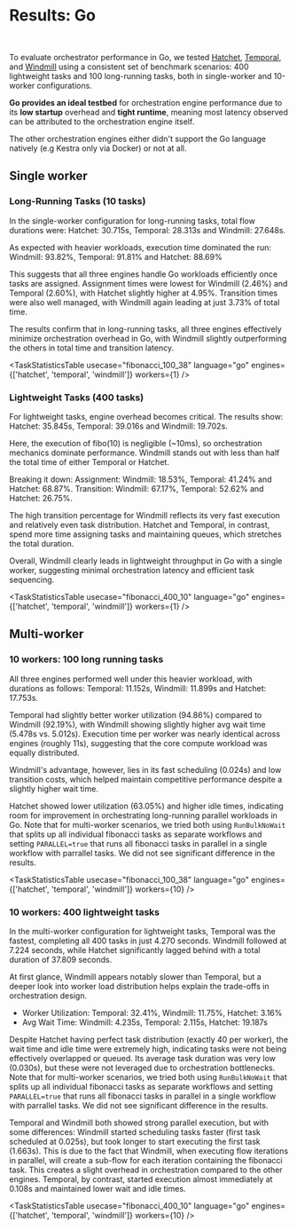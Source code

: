
# Results: Go

<DocCard
	title="Detailed results per engine"
	description="Results for each benchmark run for each engine in all languages and settings"
	href="/docs/misc/benchmarks/competitors/results/"
/>

<br />

To evaluate orchestrator performance in Go, we tested [Hatchet](/docs/misc/benchmarks/competitors/hatchet), [Temporal](/docs/misc/benchmarks/competitors/temporal), and [Windmill](/docs/misc/benchmarks/competitors/windmill) using a consistent set of benchmark scenarios: 400 lightweight tasks and 100 long-running tasks, both in single-worker and 10-worker configurations.

**Go provides an ideal testbed** for orchestration engine performance due to its **low startup** overhead and **tight runtime**, meaning most latency observed can be attributed to the orchestration engine itself.

The other orchestration engines either didn't support the Go language natively (e.g Kestra only via Docker) or not at all.

## Single worker

### Long-Running Tasks (10 tasks)
<div className="grid">
	<BenchmarkVisualization
		usecase="fibonacci_100_38"
		language="go"
		engines={['hatchet', 'temporal', 'windmill']}
		workers={1}
		title="100 long running tasks"
		xAxisLabel="Duration (in seconds)"
	/>
</div>

In the single-worker configuration for long-running tasks, total flow durations were: Hatchet: 30.715s, Temporal: 28.313s and Windmill: 27.648s.

As expected with heavier workloads, execution time dominated the run: Windmill: 93.82%, Temporal: 91.81% and Hatchet: 88.69%

This suggests that all three engines handle Go workloads efficiently once tasks are assigned. Assignment times were lowest for Windmill (2.46%) and Temporal (2.60%), with Hatchet slightly higher at 4.95%. Transition times were also well managed, with Windmill again leading at just 3.73% of total time.

The results confirm that in long-running tasks, all three engines effectively minimize orchestration overhead in Go, with Windmill slightly outperforming the others in total time and transition latency.

<TaskStatisticsTable
  usecase="fibonacci_100_38"
  language="go"
  engines={['hatchet', 'temporal', 'windmill']}
  workers={1}
/>

### Lightweight Tasks (400 tasks)

<div className="grid">
	<BenchmarkVisualization
		usecase="fibonacci_400_10"
		language="go"
		engines={['hatchet', 'temporal', 'windmill']}
		workers={1}
		title="400 lightweight tasks"
		xAxisLabel="Duration (in seconds)"
	/>
</div>

For lightweight tasks, engine overhead becomes critical. The results show: Hatchet: 35.845s, Temporal: 39.016s and Windmill: 19.702s.

Here, the execution of fibo(10) is negligible (~10ms), so orchestration mechanics dominate performance. Windmill stands out with less than half the total time of either Temporal or Hatchet.

Breaking it down: Assignment: Windmill: 18.53%, Temporal: 41.24% and Hatchet: 68.87%. Transition: Windmill: 67.17%, Temporal: 52.62% and Hatchet: 26.75%.

The high transition percentage for Windmill reflects its very fast execution and relatively even task distribution. Hatchet and Temporal, in contrast, spend more time assigning tasks and maintaining queues, which stretches the total duration.

Overall, Windmill clearly leads in lightweight throughput in Go with a single worker, suggesting minimal orchestration latency and efficient task sequencing.

<TaskStatisticsTable
  usecase="fibonacci_400_10"
  language="go"
  engines={['hatchet', 'temporal', 'windmill']}
  workers={1}
/>

## Multi-worker

### 10 workers: 100 long running tasks

<div className="grid">
	<BenchmarkVisualization
		usecase="fibonacci_100_38"
		language="go"
		engines={['hatchet']}
		workers={10}
		title="100 long running tasks"
		xAxisLabel="Duration (in seconds)"
		maxScale={19}
	/>
</div>

<div className="grid">
	<BenchmarkVisualization
		usecase="fibonacci_100_38"
		language="go"
		engines={['temporal']}
		workers={10}
		title="100 long running tasks"
		xAxisLabel="Duration (in seconds)"
		maxScale={19}
	/>
</div>

<div className="grid">
	<BenchmarkVisualization
		usecase="fibonacci_100_38"
		language="go"
		engines={['windmill']}
		workers={10}
		title="100 long running tasks"
		xAxisLabel="Duration (in seconds)"
		maxScale={19}
	/>
</div>
All three engines performed well under this heavier workload, with durations as follows: Temporal: 11.152s, Windmill: 11.899s and Hatchet: 17.753s.

Temporal had slightly better worker utilization (94.86%) compared to Windmill (92.19%), with Windmill showing slightly higher avg wait time (5.478s vs. 5.012s). Execution time per worker was nearly identical across engines (roughly 11s), suggesting that the core compute workload was equally distributed.

Windmill's advantage, however, lies in its fast scheduling (0.024s) and low transition costs, which helped maintain competitive performance despite a slightly higher wait time.

Hatchet showed lower utilization (63.05%) and higher idle times, indicating room for improvement in orchestrating long-running parallel workloads in Go. Note that for multi-worker scenarios, we tried both using `RunBulkNoWait` that splits up all individual fibonacci tasks as separate workflows and setting `PARALLEL=true` that runs all fibonacci tasks in parallel in a single workflow with parrallel tasks. We did not see significant difference in the results.

<TaskStatisticsTable
  usecase="fibonacci_100_38"
  language="go"
  engines={['hatchet', 'temporal', 'windmill']}
  workers={10}
/>

### 10 workers: 400 lightweight tasks

<div className="grid">
	<BenchmarkVisualization
		usecase="fibonacci_400_10"
		language="go"
		engines={['hatchet']}
		workers={10}
		title="400 lightweight tasks"
		xAxisLabel="Duration (in seconds)"
		maxScale={39}
	/>
</div>

<div className="grid">
	<BenchmarkVisualization
		usecase="fibonacci_400_10"
		language="go"
		engines={['temporal']}
		workers={10}
		title="400 lightweight tasks"
		xAxisLabel="Duration (in seconds)"
		maxScale={39}
	/>
</div>

<div className="grid">
	<BenchmarkVisualization
		usecase="fibonacci_400_10"
		language="go"
		engines={['windmill']}
		workers={10}
		title="400 lightweight tasks"
		xAxisLabel="Duration (in seconds)"
		maxScale={39}
	/>
</div>

In the multi-worker configuration for lightweight tasks, Temporal was the fastest, completing all 400 tasks in just 4.270 seconds. Windmill followed at 7.224 seconds, while Hatchet significantly lagged behind with a total duration of 37.809 seconds.

At first glance, Windmill appears notably slower than Temporal, but a deeper look into worker load distribution helps explain the trade-offs in orchestration design.

- Worker Utilization: Temporal: 32.41%, Windmill: 11.75%, Hatchet: 3.16%
- Avg Wait Time: Windmill: 4.235s, Temporal: 2.115s, Hatchet: 19.187s

Despite Hatchet having perfect task distribution (exactly 40 per worker), the wait time and idle time were extremely high, indicating tasks were not being effectively overlapped or queued. Its average task duration was very low (0.030s), but these were not leveraged due to orchestration bottlenecks. Note that for multi-worker scenarios, we tried both using `RunBulkNoWait` that splits up all individual fibonacci tasks as separate workflows and setting `PARALLEL=true` that runs all fibonacci tasks in parallel in a single workflow with parrallel tasks. We did not see significant difference in the results.

Temporal and Windmill both showed strong parallel execution, but with some differences: Windmill started scheduling tasks faster (first task scheduled at 0.025s), but took longer to start executing the first task (1.663s). This is due to the fact that Windmill, when executing flow iterations in parallel, will create a sub-flow for each iteration containing the fibonacci task. This creates a slight overhead in orchestration compared to the other engines. Temporal, by contrast, started execution almost immediately at 0.108s and maintained lower wait and idle times.

<TaskStatisticsTable
  usecase="fibonacci_400_10"
  language="go"
  engines={['hatchet', 'temporal', 'windmill']}
  workers={10}
/>